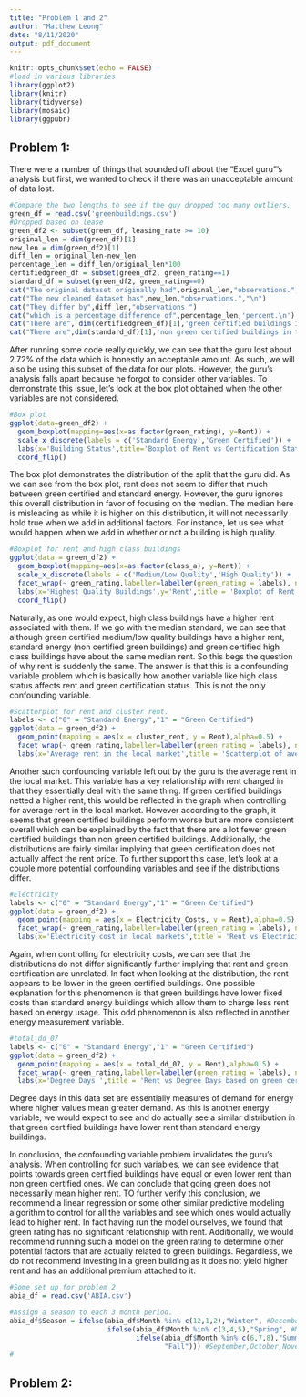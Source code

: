 ```yaml
---
title: "Problem 1 and 2"
author: "Matthew Leong"
date: "8/11/2020"
output: pdf_document
---
```


```r
knitr::opts_chunk$set(echo = FALSE)
#load in various libraries
library(ggplot2)
library(knitr)
library(tidyverse)
library(mosaic)
library(ggpubr)
```
  
## Problem 1: 
  
There were a number of things that sounded off about the "Excel guru"'s analysis but first, we wanted to check if there was an unacceptable amount of data lost.
  
```r
#Compare the two lengths to see if the guy dropped too many outliers.
green_df = read.csv('greenbuildings.csv')
#Dropped based on lease 
green_df2 <- subset(green_df, leasing_rate >= 10)
original_len = dim(green_df)[1]
new_len = dim(green_df2)[1]
diff_len = original_len-new_len
percentage_len = diff_len/original_len*100
certifiedgreen_df = subset(green_df2, green_rating==1)
standard_df = subset(green_df2, green_rating==0)
cat("The original dataset originally had",original_len,"observations.","\n")
cat("The new cleaned dataset has",new_len,"observations.","\n")
cat("They differ by",diff_len,"observations ")
cat("which is a percentage difference of",percentage_len,'percent.\n')
cat("There are", dim(certifiedgreen_df)[1],'green certified buildings in the data set.\n')
cat("There are",dim(standard_df)[1],'non green certified buildings in the data set.')
```
  
After running some code really quickly, we can see that the guru lost about 2.72% of the data which is honestly an acceptable amount. As such, we will also be using this subset of the data for our plots. However, the guru's analysis falls apart because he forgot to consider other variables. To demonstrate this issue, let's look at the box plot obtained when the other variables are not considered.
  
```r
#Box plot
ggplot(data=green_df2) + 
  geom_boxplot(mapping=aes(x=as.factor(green_rating), y=Rent)) +
  scale_x_discrete(labels = c('Standard Energy','Green Certified')) +
  labs(x='Building Status',title='Boxplot of Rent vs Certification Status') + 
  coord_flip()
```
  
The box plot demonstrates the distribution of the split that the guru did. As we can see from the box plot, rent does not seem to differ that much between green certified and standard energy. However, the guru ignores this overall distribution in favor of focusing on the median. The median here is misleading as while it is higher on this distribution, it will not necessarily hold true when we add in additional factors. For instance, let us see what would happen when we add in whether or not a building is high quality. 
    
```r
#Boxplot for rent and high class buildings
ggplot(data = green_df2) + 
  geom_boxplot(mapping=aes(x=as.factor(class_a), y=Rent)) +
  scale_x_discrete(labels = c('Medium/Low Quality','High Quality')) + 
  facet_wrap(~ green_rating,labeller=labeller(green_rating = labels), nrow = 2) +
  labs(x='Highest Quality Buildings',y='Rent',title = 'Boxplot of Rent based on quality of the building and green certification') +
  coord_flip()
```
  
Naturally, as one would expect, high class buildings have a higher rent associated with them. If we go with the median standard, we can see that although green certified medium/low quality buildings have a higher rent, standard energy (non certified green buildings) and green certified high class buildings have about the same median rent. So this begs the question of why rent is suddenly the same. The answer is that this is a confounding variable problem which is basically how another variable like high class status affects rent and green certification status. This is not the only confounding variable. 
  
```r
#Scatterplot for rent and cluster rent.
labels <- c("0" = "Standard Energy","1" = "Green Certified")
ggplot(data = green_df2) + 
  geom_point(mapping = aes(x = cluster_rent, y = Rent),alpha=0.5) + 
  facet_wrap(~ green_rating,labeller=labeller(green_rating = labels), nrow = 2) +
  labs(x='Average rent in the local market',title = 'Scatterplot of average local market rent vs rent sorted by green certification')
```
  
Another such confounding variable left out by the guru is the average rent in the local market. This variable has a key relationship with rent charged in that they essentially deal with the same thing. If green certified buildings netted a higher rent, this would be reflected in the graph when controlling for average rent in the local market. However according to the graph, it seems that green certified buildings perform worse but are more consistent overall which can be explained by the fact that there are a lot fewer green certified buildings than non green certified buildings. Additionally, the distributions are fairly similar implying that green certification does not actually affect the rent price. To further support this case, let's look at a couple more potential confounding variables and see if the distributions differ.
  
```r
#Electricity
labels <- c("0" = "Standard Energy","1" = "Green Certified")
ggplot(data = green_df2) +
  geom_point(mapping = aes(x = Electricity_Costs, y = Rent),alpha=0.5) +
  facet_wrap(~ green_rating,labeller=labeller(green_rating = labels), nrow = 2) +
  labs(x='Electricity cost in local markets',title = 'Rent vs Electricity cost based on green certification')
```
  
Again, when controlling for electricity costs, we can see that the distributions do not differ significantly further implying that rent and green certification are unrelated. In fact when looking at the distribution, the rent appears to be lower in the green certified buildings. One possible explanation for this phenomenon is that green buildings have lower fixed costs than standard energy buildings which allow them to charge less rent based on energy usage. This odd phenomenon is also reflected in another energy measurement variable.
  
```r
#total_dd_07
labels <- c("0" = "Standard Energy","1" = "Green Certified")
ggplot(data = green_df2) +
  geom_point(mapping = aes(x = total_dd_07, y = Rent),alpha=0.5) +
  facet_wrap(~ green_rating,labeller=labeller(green_rating = labels), nrow = 2) +
  labs(x='Degree Days ',title = 'Rent vs Degree Days based on green certification')
```
  
Degree days in this data set are essentially measures of demand for energy where higher values mean greater demand. As this is another energy variable, we would expect to see and do actually see a similar distribution in that green certified buildings have lower rent than standard energy buildings.  
  
In conclusion, the confounding variable problem invalidates the guru's analysis. When controlling for such variables, we can see evidence that points towards green certified buildings have equal or even lower rent than non green certified ones. We can conclude that going green does not necessarily mean higher rent. TO further verify this conclusion, we recommend a linear regression or some other similar predictive modeling algorithm to control for all the variables and see which ones would actually lead to higher rent. In fact having run the model ourselves, we found that green rating has no significant relationship with rent. Additionally, we would recommend running such a model on the green rating to determine other potential factors that are actually related to green buildings. Regardless, we do not recommend investing in a green building as it does not yield higher rent and has an additional premium attached to it.
  
```r
#Some set up for problem 2
abia_df = read.csv('ABIA.csv')

#Assign a season to each 3 month period.
abia_df$Season = ifelse(abia_df$Month %in% c(12,1,2),"Winter", #December, January, February are Winter.
                        ifelse(abia_df$Month %in% c(3,4,5),"Spring", #March,April, May are Spring
                               ifelse(abia_df$Month %in% c(6,7,8),"Summer", #June, July, August is summer
                                      "Fall"))) #September,October,November is Fall
#

```
  
## Problem 2:
  

  
  
  
  
  
  
  
  
  